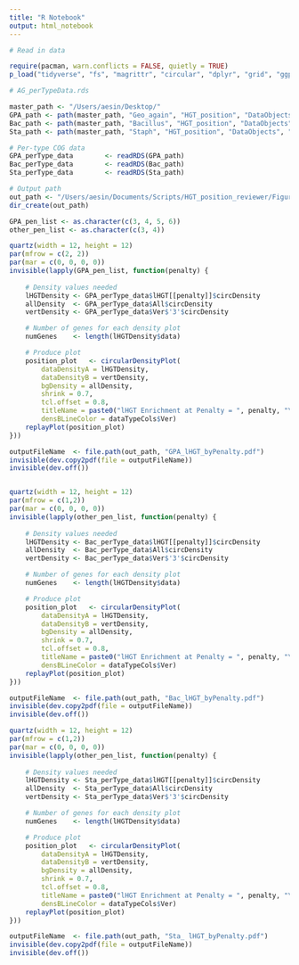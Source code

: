 ```yaml
---
title: "R Notebook"
output: html_notebook
---
```


```r
# Read in data

require(pacman, warn.conflicts = FALSE, quietly = TRUE)
p_load("tidyverse", "fs", "magrittr", "circular", "dplyr", "grid", "ggplot2", "ggdendro")

# AG_perTypeData.rds

master_path <- "/Users/aesin/Desktop/"
GPA_path <- path(master_path, "Geo_again", "HGT_position", "DataObjects", "AG_perTypeData.rds")
Bac_path <- path(master_path, "Bacillus", "HGT_position", "DataObjects", "AG_perTypeData.rds")
Sta_path <- path(master_path, "Staph", "HGT_position", "DataObjects", "AG_perTypeData.rds")

# Per-type COG data
GPA_perType_data		<- readRDS(GPA_path)
Bac_perType_data		<- readRDS(Bac_path)
Sta_perType_data		<- readRDS(Sta_path)

# Output path
out_path <- "/Users/aesin/Documents/Scripts/HGT_position_reviewer/Figures/CutOff_zoning_effect"
dir_create(out_path)
```


```r

GPA_pen_list <- as.character(c(3, 4, 5, 6))
other_pen_list <- as.character(c(3, 4))

quartz(width = 12, height = 12)
par(mfrow = c(2, 2))
par(mar = c(0, 0, 0, 0))
invisible(lapply(GPA_pen_list, function(penalty) {
	
	# Density values needed
	lHGTDensity	<- GPA_perType_data$lHGT[[penalty]]$circDensity
	allDensity	<- GPA_perType_data$All$circDensity
	vertDensity	<- GPA_perType_data$Ver$'3'$circDensity

	# Number of genes for each density plot
	numGenes	<- length(lHGTDensity$data)

	# Produce plot
	position_plot	<- circularDensityPlot(
		dataDensityA = lHGTDensity,
		dataDensityB = vertDensity,
		bgDensity = allDensity,
		shrink = 0.7,
		tcl.offset = 0.8,
		titleName = paste0("lHGT Enrichment at Penalty = ", penalty, "\nGenes = ", numGenes),
		densBLineColor = dataTypeCols$Ver)
	replayPlot(position_plot)
}))

outputFileName	<- file.path(out_path, "GPA_lHGT_byPenalty.pdf")
invisible(dev.copy2pdf(file = outputFileName))
invisible(dev.off())


quartz(width = 12, height = 12)
par(mfrow = c(1,2))
par(mar = c(0, 0, 0, 0))
invisible(lapply(other_pen_list, function(penalty) {
	
	# Density values needed
	lHGTDensity	<- Bac_perType_data$lHGT[[penalty]]$circDensity
	allDensity	<- Bac_perType_data$All$circDensity
	vertDensity	<- Bac_perType_data$Ver$'3'$circDensity

	# Number of genes for each density plot
	numGenes	<- length(lHGTDensity$data)

	# Produce plot
	position_plot	<- circularDensityPlot(
		dataDensityA = lHGTDensity,
		dataDensityB = vertDensity,
		bgDensity = allDensity,
		shrink = 0.7,
		tcl.offset = 0.8,
		titleName = paste0("lHGT Enrichment at Penalty = ", penalty, "\nGenes = ", numGenes),
		densBLineColor = dataTypeCols$Ver)
	replayPlot(position_plot)
}))

outputFileName	<- file.path(out_path, "Bac_lHGT_byPenalty.pdf")
invisible(dev.copy2pdf(file = outputFileName))
invisible(dev.off())

quartz(width = 12, height = 12)
par(mfrow = c(1,2))
par(mar = c(0, 0, 0, 0))
invisible(lapply(other_pen_list, function(penalty) {
	
	# Density values needed
	lHGTDensity	<- Sta_perType_data$lHGT[[penalty]]$circDensity
	allDensity	<- Sta_perType_data$All$circDensity
	vertDensity	<- Sta_perType_data$Ver$'3'$circDensity

	# Number of genes for each density plot
	numGenes	<- length(lHGTDensity$data)

	# Produce plot
	position_plot	<- circularDensityPlot(
		dataDensityA = lHGTDensity,
		dataDensityB = vertDensity,
		bgDensity = allDensity,
		shrink = 0.7,
		tcl.offset = 0.8,
		titleName = paste0("lHGT Enrichment at Penalty = ", penalty, "\nGenes = ", numGenes),
		densBLineColor = dataTypeCols$Ver)
	replayPlot(position_plot)
}))

outputFileName	<- file.path(out_path, "Sta_ lHGT_byPenalty.pdf")
invisible(dev.copy2pdf(file = outputFileName))
invisible(dev.off())



```